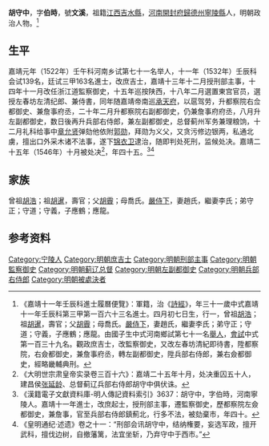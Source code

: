 {{明清人物信息框
| 姓名 = 胡守中
| 原名 =
| 圖片名稱= 
| 圖片大小 =
| 圖片說明 = 
| 最高職務 = 兵部右侍郎兼左副都御史总督蓟州军务兼理粮饷
| 國家 = 大明 
| 爵位 =
| 籍貫 = [[江西|江西]][[吉水縣|吉水縣]]
| 族裔 = 
| 旗籍 = 
| 字號 = 字伯時，號文溪
| 諡號 =
| 出生日期 = 弘治十五年（1502年）四月初七日
| 出生地點 = [[河南|河南]][[寧陵縣|寧陵縣]]
| 逝世日期 = 嘉靖二十五年（1546年）十月
| 逝世地點 = [[京師|京師]][[西四|西市]]
| 墓葬 =
| 配偶 = 趙氏、李氏
| 親屬 = 曾祖[[胡浩|胡浩]]，祖[[胡暹|胡暹]]，父[[胡霽|胡霽]]，母喬氏
| 出身 =
* 嘉靖元年壬午科舉人
* 嘉靖十一年壬辰科進士
| 經歷 =
| 著作 =  
}}
'''胡守中'''{{BD|1502年||1546年||Hu}}，字'''伯時'''，號'''文溪'''，祖籍[[江西|江西]][[吉水縣|吉水縣]]，[[河南|河南]][[開封府|開封府]][[歸德州|歸德州]][[寧陵縣|寧陵縣]]人，明朝政治人物。<ref>《嘉靖十一年壬辰科進士履曆便覽》：軍籍，治《[[詩經|詩經]]》，年三十一歲中式嘉靖十一年壬辰科第三甲第一百六十三名進士。四月初七日生，行一，曾祖[[胡浩|胡浩]]；祖[[胡暹|胡暹]]，壽官；父[[胡霽|胡霽]]；母喬氏。[[嚴侍下|嚴侍下]]，妻趙氏，繼妻李氏；弟守正；守道；守義，子應鶴；應龍。由國子生中式河南鄉試第七十一名[[舉人|舉人]]，[[會試|會試]]中式第一百三十九名。觀政庶吉士，改監察御史，又改左春坊清紀即待書，陞都察院，右僉都御史，兼詹事府丞，轉左副都御史，陞兵部右侍郎，兼右僉都御史，經略畿輔典刑。</ref>

==生平==
嘉靖元年（1522年）壬午科河南乡试第七十一名举人，十一年（1532年）壬辰科会试139名，廷试三甲163名進士，改庶吉士，嘉靖十三年十二月授刑部主事，十四年十一月改任浙江道監察御史，十五年巡按陕西，十八年二月選置東宫官员，選授左春坊左清纪郎、兼侍書，同年随嘉靖帝南巡[[承天府|承天府]]，以扈驾劳，升都察院右佥都御史、兼詹事府丞，二十年二月升都察院右副都御史，仍兼詹事府府丞，八月升左副都御史，数日後再升兵部右侍郎，兼左副都御史，总督蓟州军务兼理粮饷，十二月礼科给事中[[章允贤|章允贤]]弹劾他依附[[郭勋|郭勋]]，拜勋为义父，又贪污修边银两，私通北虜，擅出口外采木诸不法事，遂下[[锦衣卫|锦衣卫]]逮治，随即判处死刑，监候处决。嘉靖二十五年（1546年）十月被处决<ref>《大明世宗肃皇帝实录卷三百十六》：嘉靖二十五年十月，处决重囚五十人，建昌侯[[张延龄|张延龄]]、总督蓟辽兵部右侍郎胡守中俱伏诛。</ref>，年四十五。<ref>《漢籍電子文獻資料庫-明人傳記資料索引》3637：胡守中，字伯時，河南寧陵人。嘉靖十一年進士，改庶起士，授刑部主事，遷監察御史，歷都察院左僉都御史，兼詹事，官至兵部右侍郎鎮薊北，行多不法，被劾棄市，年四十。</ref><ref>《皇明通纪·述遗》卷之十一：“刑部会讯胡守中，结纳権要，妄选军政，擅开武科，擅伐边树，自撤藩篱，法宜坐斩，乃弃守中于西市。”</ref>

==家族== 
曾祖[[胡浩|胡浩]]；祖[[胡暹|胡暹]]，壽官；父[[胡霽|胡霽]]；母喬氏。[[嚴侍下|嚴侍下]]，妻趙氏，繼妻李氏；弟守正；守道；守義，子應鶴；應龍。

== 参考资料 ==
{{reflist}}

{{嘉靖十一年壬辰科殿试金榜}}

{{Authority control}}

{{DEFAULTSORT:Hu胡}}
[[Category:宁陵人|Category:宁陵人]]
[[Category:明朝庶吉士|Category:明朝庶吉士]]
[[Category:明朝刑部主事|Category:明朝刑部主事]]
[[Category:明朝監察御史|Category:明朝監察御史]]
[[Category:明朝蓟辽总督|Category:明朝蓟辽总督]]
[[Category:明朝左副都御史|Category:明朝左副都御史]]
[[Category:明朝兵部右侍郎|Category:明朝兵部右侍郎]]
[[Category:明朝被處決者|Category:明朝被處決者]]